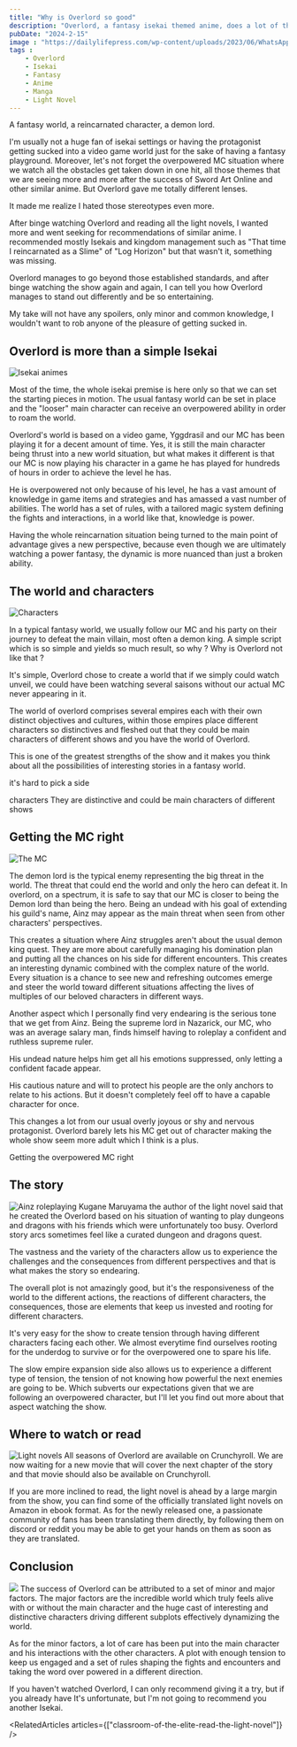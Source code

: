 ```yaml
---
title: "Why is Overlord so good"
description: "Overlord, a fantasy isekai themed anime, does a lot of things right and is amazingly good even for the non-fans of the genre. The serie does a few interesting things to achieve that feat."
pubDate: "2024-2-15"
image : "https://dailylifepress.com/wp-content/uploads/2023/06/WhatsApp-Image-2023-06-07-at-1.43.12-PM-1024x576.jpeg"
tags :
    - Overlord
    - Isekai
    - Fantasy
    - Anime
    - Manga
    - Light Novel
---
```

A fantasy world, a reincarnated character, a demon lord.

I'm usually not a huge fan of isekai settings or having the protagonist getting sucked into a video game world just for the sake of having a fantasy playground. Moreover, let's not forget the overpowered MC situation where we watch all the obstacles get taken down in one hit, all those themes that we are seeing more and more after the success of Sword Art Online and other similar anime. But Overlord gave me totally different lenses.

It made me realize I hated those stereotypes even more.

After binge watching Overlord and reading all the light novels, I wanted more and went seeking for recommendations of similar anime. I recommended mostly Isekais and kingdom management such as "That time I reincarnated as a Slime" of "Log Horizon" but that wasn't it, something was missing.

Overlord manages to go beyond those established standards, and after binge watching the show again and again, I can tell you how Overlord manages to stand out differently and be so entertaining.

My take will not have any spoilers, only minor and common knowledge, I wouldn't want to rob anyone of the pleasure of getting sucked in.


## Overlord is more than a simple Isekai
<Image src="https://static1.cbrimages.com/wordpress/wp-content/uploads/2023/05/15-anime-to-watch-if-you-love-overlord.jpg" alt="Isekai animes" />

Most of the time, the whole isekai premise is here only so that we can set the starting pieces in motion. The usual fantasy world can be set in place and the "looser" main character can receive an overpowered ability in order to roam the world.

Overlord's world is based on a video game, Yggdrasil and our MC has been playing it for a decent amount of time. Yes, it is still the main character being thrust into a new world situation, but what makes it different is that our MC is now playing his character in a game he has played for hundreds of hours in order to achieve the level he has.

He is overpowered not only because of his level, he has a vast amount of knowledge in game items and strategies and has amassed a vast number of abilities. The world has a set of rules, with a tailored magic system defining the fights and interactions, in a world like that, knowledge is power.

Having the whole reincarnation situation being turned to the main point of advantage gives a new perspective, because even though we are ultimately watching a power fantasy, the dynamic is more nuanced than just a broken ability.


## The world and characters
<Image src="https://static0.gamerantimages.com/wordpress/wp-content/uploads/2022/07/most-evil-overlord-characters-feature-image.jpg" alt="Characters" />

In a typical fantasy world, we usually follow our MC and his party on their journey to defeat the main villain, most often a demon king. A simple script which is so simple and yields so much result, so why ? Why is Overlord not like that ?

It's simple, Overlord chose to create a world that if we simply could watch unveil, we could have been watching several saisons without our actual MC never appearing in it.

The world of overlord comprises several empires each with their own distinct objectives and cultures, within those empires place different characters so distinctives and fleshed out that they could be main characters of different shows and you have the world of Overlord.

This is one of the greatest strengths of the show and it makes you think about all the possibilities of interesting stories in a fantasy world.


it's hard to pick a side


characters
They are distinctive and could be main characters of different shows


## Getting the MC right
<Image src="https://i0.wp.com/maroonersrock.com/wp-content/uploads/2016/11/Overlord-3.jpg?resize=810%2C456&ssl=1" alt="The MC" />

The demon lord is the typical enemy representing the big threat in the world. The threat that could end the world and only the hero can defeat it. In overlord, on a spectrum, it is safe to say that our MC is closer to being the Demon lord than being the hero. Being an undead with his goal of extending his guild's name, Ainz may appear as the main threat when seen from other characters' perspectives.

This creates a situation where Ainz struggles aren't about the usual demon king quest. They are more about carefully managing his domination plan and putting all the chances on his side for different encounters. This creates an interesting dynamic combined with the complex nature of the world. Every situation is a chance to see new and refreshing outcomes emerge and steer the world toward different situations affecting the lives of multiples of our beloved characters in different ways.

Another aspect which I personally find very endearing is the serious tone that we get from Ainz. Being the supreme lord in Nazarick, our MC, who was an average salary man, finds himself having to roleplay a confident and ruthless supreme ruler.

His undead nature helps him get all his emotions suppressed, only letting a confident facade appear.

His cautious nature and will to protect his people are the only anchors to relate to his actions. But it doesn't completely feel off to have a capable character for once.

This changes a lot from our usual overly joyous or shy and nervous protagonist. Overlord barely lets his MC get out of character making the whole show seem more adult which I think is a plus.

Getting the overpowered MC right


## The story
<Image src="https://qph.cf2.quoracdn.net/main-qimg-8c30fd71eb2a9858c0079733ed0b9fd8-pjlq" alt="Ainz roleplaying" />
Kugane Maruyama the author of the light novel said that he created the Overlord based on his situation of wanting to play dungeons and dragons with his friends which were unfortunately too busy. Overlord story arcs sometimes feel like a curated dungeon and dragons quest.

The vastness and the variety of the characters allow us to experience the challenges and the consequences from different perspectives and that is what makes the story so endearing.

The overall plot is not amazingly good, but it's the responsiveness of the world to the different actions, the reactions of different characters, the consequences, those are elements that keep us invested and rooting for different characters.

It's very easy for the show to create tension through having different characters facing each other. We almost everytime find ourselves rooting for the underdog to survive or for the overpowered one to spare his life.

The slow empire expansion side also allows us to experience a different type of tension, the tension of not knowing how powerful the next enemies are going to be. Which subverts our expectations given that we are following an overpowered character, but I'll let you find out more about that aspect watching the show.

## Where to watch or read
<Image src="https://m.media-amazon.com/images/I/81YyYojmiTL._AC_UF1000,1000_QL80_.jpg" alt="Light novels" />
All seasons of Overlord are available on Crunchyroll. We are now waiting for a new movie that will cover the next chapter of the story and that movie should also be available on Crunchyroll.

If you are more inclined to read, the light novel is ahead by a large margin from the show, you can find some of the officially translated light novels on Amazon in ebook format. As for the newly released one, a passionate community of fans has been translating them directly, by following them on discord or reddit you may be able to get your hands on them as soon as they are translated.


## Conclusion
<Image src="https://m.media-amazon.com/images/M/MV5BZTFjYjk1NDktYjk2OS00M2UzLWI4YWMtNWUwNWI3OWJjMDMwXkEyXkFqcGdeQXVyODU3MDc2NzI@._V1_.jpg" />
The success of Overlord can be attributed to a set of minor and major factors. The major factors are the incredible world which truly feels alive with or without the main character and the huge cast of interesting and distinctive characters driving different subplots effectively dynamizing the world.

As for the minor factors, a lot of care has been put into the main character and his interactions with the other characters. A plot with enough tension to keep us engaged and a set of rules shaping the fights and encounters and taking the word over powered in a different direction.

If you haven't watched Overlord, I can only recommend giving it a try, but if you already have It's unfortunate, but I'm not going to recommend you another Isekai.

<RelatedArticles  articles={["classroom-of-the-elite-read-the-light-novel"]} />